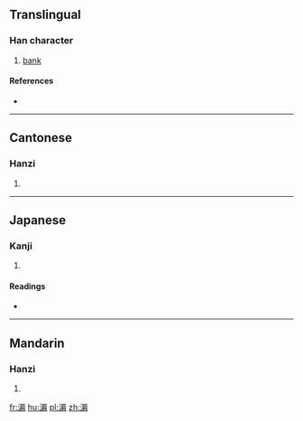 ==Translingual==

===Han character===
{{Han char|rn=85|rad=水|as=11|sn=14|four=3112<sub>7</sub>|canj=水一女月 (EMVB)}}

# [[bank]]

====References====
* {{Han ref|kx=0645.280|dkj=18135|dj=1055.030|hdz=31720.040|uh=6F18|ud=28440|bh=E27A|bd=57978}}

----

==Cantonese==

===Hanzi===
{{yue-hanzi|jyut=|y=seun4}}

# {{defn|lang=yue|sort=水11}}

----

==Japanese==

===Kanji===
{{ja-kanji|grade=|rs=水11}}

# {{defn|lang=ja|sort=水11}}

====Readings====
* {{ja-readings|on=[[しん]] (shin), [[じん]] (jin)|kun=[[みずぎわ]] (mizugiwa)}}

----

==Mandarin==

===Hanzi===
{{cmn-hanzi|pin=[[qún]] ([[qun2]])|wg=ch'ün<sup>2</sup>}}

# {{defn|lang=cmn|sort=水11}}

[[fr:漘]]
[[hu:漘]]
[[pl:漘]]
[[zh:漘]]